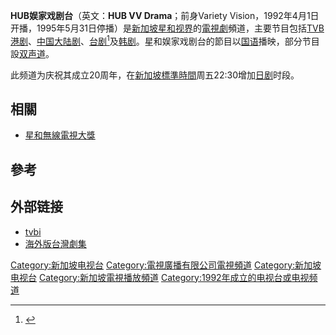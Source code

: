 {{Infobox TV channel
| name             =HUB娛家戲劇台
| logofile         = 
| logosize         = 
| logoalt          = 
| logo2            = 
| launch           = {{start date and age|1992|4|1|df=yes}}
| closed date      = 
| picture format   = [[HDTV|HDTV]] 1080i <br> [[SDTV|SDTV]] 576i
| share            = 
| share as of      = 
| share source     = 
| network          = [[星和視界|星和視界]]
| owner            = [[星和電信|星和電信]]
| slogan           = '''娱心娱家、娛家戲劇台'''
| motto            = '''娱心娱家、娛家戲劇台'''
| country          = {{SIN}}
| broadcast area   = {{SIN}}
| headquarters     = 
| former names     = '''VarietyVision'''<br/><small>(1995年4月1日至1995年5月31日)</small><br>VV Drama<br>(1995年6月1日至2016年10月31日）
| replaced names   = '''VarietyVision'''<br/><small>(1995年4月1日至1995年5月31日)</small><br>VV Drama<br>(1995年6月1日至2016年10月31日)<br>HUB VV Drama<br>(2016年11月1日至今)
| language         = '''主要：'''[[華語|華語]]<br>'''次要：'''[[韓語|韓語]]、[[日語|日語]]
| sister names     = [[HUB都會台|HUB都會台]] <br/> [[HUB如意福建台隨選|HUB如意福建台隨選]] <br> [[HUB戏剧首选|HUB戏剧首选]]
| timeshift names  = 
| web              = 
| terr serv 1      = 
| terr chan 1      = 
| terr serv 2      = 
| terr chan 2      = 
| sat serv 1       = [[Astro_(television)|Astro]] ([[馬來西亞|馬來西亞]])
| sat serv 2       = [[NJOI|NJOI]] ([[馬來西亞|馬來西亞]])
| cable serv 1     = [[星和視界|星和視界]]<br/><small>([[新加坡|新加坡]])</small>
| cable chan 1     = 855頻道 (HD)
}}

'''HUB娱家戏剧台'''（英文：'''HUB VV Drama'''；前身Variety Vision，1992年4月1日开播，1995年5月31日停播）是[[新加坡|新加坡]][[星和视界|星和视界]]的[[電視劇|電視劇]]頻道，主要节目包括[[電視廣播有限公司|TVB]][[香港電視劇|港剧]]、[[中國大陸電視劇|中国大陆剧]]、[[臺灣電視劇|台剧]]<ref>{{Cite web |url=https://www.docdroid.net/ZZA3GqI/draft.pdf |title=新加坡电视台民视八点档列表 |accessdate=2019-12-08 |archive-date=2019-12-08 |archive-url=https://web.archive.org/web/20191208144242/https://www.docdroid.net/ZZA3GqI/draft.pdf |dead-url=no }}</ref>及[[韓國電視劇|韩剧]]。星和娱家戏剧台的節目以[[国语|国语]]播映，部分节目設[[双声道|双声道]]。

此频道为庆祝其成立20周年，在[[新加坡標準時間|新加坡標準時間]]周五22:30增加[[日剧|日剧]]时段。

==相關==
*[[星和無線電視大獎|星和無線電視大獎]]

==參考==
{{reflist}}

==外部链接==
*[http://b.tvb.com/tvbi/category/telecast-program-licensing/singapore-telecast-program-licensing-2/ tvbi]{{Wayback|url=http://b.tvb.com/tvbi/category/telecast-program-licensing/singapore-telecast-program-licensing-2/ |date=20141128183857 }}
*[https://vocustaiwan.fandom.com/zh-tw/wiki/%E6%A8%A1%E6%9D%BF:%E6%B5%B7%E5%A4%96%E7%89%88%E5%8F%B0%E7%81%A3%E5%8A%87%E9%9B%86 海外版台灣劇集] {{Wayback|url=https://vocustaiwan.fandom.com/zh-tw/wiki/%E6%A8%A1%E6%9D%BF:%E6%B5%B7%E5%A4%96%E7%89%88%E5%8F%B0%E7%81%A3%E5%8A%87%E9%9B%86 |date=20220110133341 }}

[[Category:新加坡电视台|Category:新加坡电视台]]
[[Category:電視廣播有限公司電視頻道|Category:電視廣播有限公司電視頻道]]
[[Category:新加坡电视台|Category:新加坡电视台]]
[[Category:新加坡電視播放頻道|Category:新加坡電視播放頻道]]
[[Category:1992年成立的电视台或电视频道|Category:1992年成立的电视台或电视频道]]